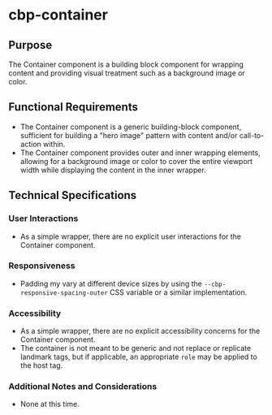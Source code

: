 
<Meta title="Components/Container/Specifications" />

# cbp-container

## Purpose

The Container component is a building block component for wrapping content and providing visual treatment such as a background image or color.

## Functional Requirements

* The Container component is a generic building-block component, sufficient for building a "hero image" pattern with content and/or call-to-action within.
* The Container component provides outer and inner wrapping elements, allowing for a background image or color to cover the entire viewport width while displaying the content in the inner wrapper.

## Technical Specifications

### User Interactions

* As a simple wrapper, there are no explicit user interactions for the Container component.

### Responsiveness

* Padding my vary at different device sizes by using the `--cbp-responsive-spacing-outer` CSS variable or a similar implementation.

### Accessibility

* As a simple wrapper, there are no explicit accessibility concerns for the Container component.
* The container is not meant to be generic and not replace or replicate landmark tags, but if applicable, an appropriate `role` may be applied to the host tag.

### Additional Notes and Considerations

* None at this time.
